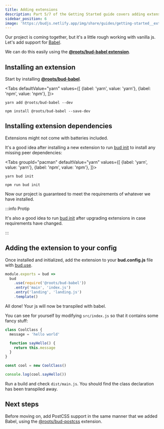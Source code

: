 ```yaml
---
title: Adding extensions
description: Part 5/7 of the Getting Started guide covers adding extensions to your build
sidebar_position: 6
image: 'https://budjs.netlify.app/img/share/guides/getting-started__extending.png'
---
```



Our project is coming together, but it's a little rough working with vanilla js. Let's add support for [Babel](https://babeljs.io/docs/en/#babel-is-a-javascript-compiler).

We can do this easily using the [**@roots/bud-babel extension**](/extensions/bud-babel).

## Installing an extension

Start by installing [**@roots/bud-babel**](/extensions/bud-babel).

<Tabs
  defaultValue="yarn"
  values={[
    {label: 'yarn', value: 'yarn'},
    {label: 'npm', value: 'npm'},
  ]}>
  <TabItem value="yarn">

    yarn add @roots/bud-babel --dev

  </TabItem>
  <TabItem value="npm">

    npm install @roots/bud-babel --save-dev

  </TabItem>
</Tabs>

## Installing extension dependencies

Extensions might not come with batteries included.

It's a good idea after installing a new extension to run [bud init](/guides/bud-cli/extensions#bud-extensionsinstall) to install any missing peer dependencies:

<Tabs
  groupId="pacman"
  defaultValue="yarn"
  values={[
    {label: 'yarn', value: 'yarn'},
    {label: 'npm', value: 'npm'},
  ]}>
  <TabItem value="yarn">

    yarn bud init

  </TabItem>
  <TabItem value="npm">

    npm run bud init

  </TabItem>
</Tabs>

Now our project is guaranteed to meet the requirements of whatever we have installed.

:::info Protip

It's also a good idea to run [bud init](/guides/bud-cli/extensions#bud-extensionsinstall) after upgrading extensions in case requirements have changed.

:::

## Adding the extension to your config

Once installed and initialized, add the extension to your **bud.config.js** file with [bud.use](/docs/bud.use).

```js {3} title='bud.config.js'
module.exports = bud =>
  bud
    .use(require('@roots/bud-babel'))
    .entry('main', 'index.js')
    .entry('landing', 'landing.js')
    .template()
```

All done! Your js will now be transpiled with babel.

You can see for yourself by modifying `src/index.js` so that it contains some fancy stuff:

```js title='src/index.js'
class CoolClass {
  message = 'hello world'

  function sayHello() {
    return this.message
  }
}

const cool = new CoolClass()

console.log(cool.sayHello())
```

Run a build and check `dist/main.js`. You should find the class declaration has been transpiled away.

## Next steps

Before moving on, add PostCSS support in the same manner that we added Babel, using the [@roots/bud-postcss](extensions/bud-postcss) extension.
